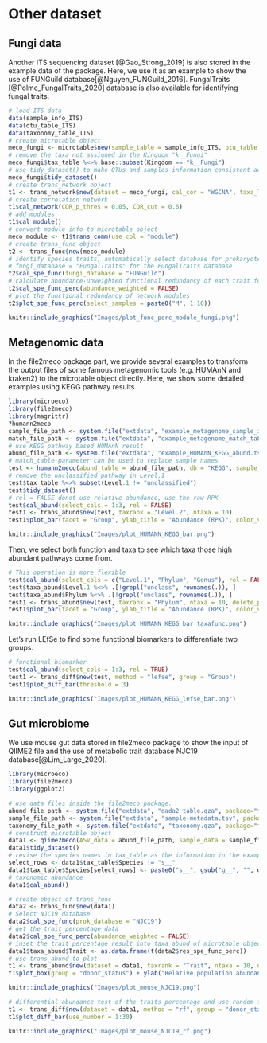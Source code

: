 # Other dataset

## Fungi data

Another ITS sequencing dataset [@Gao_Strong_2019] is also stored in the example data of the package.
Here, we use it as an example to show the use of FUNGuild database[@Nguyen_FUNGuild_2016].
FungalTraits [@Polme_FungalTraits_2020] database is also available for identifying fungal traits.


```r
# load ITS data
data(sample_info_ITS)
data(otu_table_ITS)
data(taxonomy_table_ITS)
# create microtable object
meco_fungi <- microtable$new(sample_table = sample_info_ITS, otu_table = otu_table_ITS, tax_table = taxonomy_table_ITS)
# remove the taxa not assigned in the Kingdom "k__Fungi"
meco_fungi$tax_table %<>% base::subset(Kingdom == "k__Fungi")
# use tidy_dataset() to make OTUs and samples information consistent across files
meco_fungi$tidy_dataset()
# create trans_network object
t1 <- trans_network$new(dataset = meco_fungi, cal_cor = "WGCNA", taxa_level = "OTU", filter_thres = 0.000001, cor_method = "spearman")
# create correlation network 
t1$cal_network(COR_p_thres = 0.05, COR_cut = 0.6)
# add modules
t1$cal_module()
# convert module info to microtable object
meco_module <- t1$trans_comm(use_col = "module")
# create trans_func object
t2 <- trans_func$new(meco_module)
# identify species traits, automatically select database for prokaryotes or fungi
# fungi_database = "FungalTraits" for the FungalTraits database
t2$cal_spe_func(fungi_database = "FUNGuild")
# calculate abundance-unweighted functional redundancy of each trait for each network module
t2$cal_spe_func_perc(abundance_weighted = FALSE)
# plot the functional redundancy of network modules
t2$plot_spe_func_perc(select_samples = paste0("M", 1:10))
```

```r
knitr::include_graphics("Images/plot_func_perc_module_fungi.png")
```

## Metagenomic data

In the file2meco package part,
we provide several examples to transform the output files of some famous metagenomic tools (e.g. HUMAnN and kraken2) to 
the microtable object directly.
Here, we show some detailed examples using KEGG pathway results.

```r
library(microeco)
library(file2meco)
library(magrittr)
?humann2meco
sample_file_path <- system.file("extdata", "example_metagenome_sample_info.tsv", package="file2meco")
match_file_path <- system.file("extdata", "example_metagenome_match_table.tsv", package="file2meco")
# use KEGG pathway based HUMAnN result
abund_file_path <- system.file("extdata", "example_HUMAnN_KEGG_abund.tsv", package="file2meco")
# match_table parameter can be used to replace sample names
test <- humann2meco(abund_table = abund_file_path, db = "KEGG", sample_data = sample_file_path, match_table = match_file_path)
# remove the unclassified pathway in Level.1
test$tax_table %<>% subset(Level.1 != "unclassified")
test$tidy_dataset()
# rel = FALSE donot use relative abundance, use the raw RPK
test$cal_abund(select_cols = 1:3, rel = FALSE)
test1 <- trans_abund$new(test, taxrank = "Level.2", ntaxa = 10)
test1$plot_bar(facet = "Group", ylab_title = "Abundance (RPK)", color_values = RColorBrewer::brewer.pal(12, "Set3"))
```

```r
knitr::include_graphics("Images/plot_HUMANN_KEGG_bar.png")
```

Then, we select both function and taxa to see which taxa those high abundant pathways come from.

```r
# This operation is more flexible
test$cal_abund(select_cols = c("Level.1", "Phylum", "Genus"), rel = FALSE)
test$taxa_abund$Level.1 %<>% .[!grepl("unclass", rownames(.)), ]
test$taxa_abund$Phylum %<>% .[!grepl("unclass", rownames(.)), ]
test1 <- trans_abund$new(test, taxrank = "Phylum", ntaxa = 10, delete_part_prefix = T)
test1$plot_bar(facet = "Group", ylab_title = "Abundance (RPK)", color_values = RColorBrewer::brewer.pal(12, "Set3"))
```

```r
knitr::include_graphics("Images/plot_HUMANN_KEGG_bar_taxafunc.png")
```

Let's run LEfSe to find some functional biomarkers to differentiate two groups.

```r
# functional biomarker
test$cal_abund(select_cols = 1:3, rel = TRUE)
test1 <- trans_diff$new(test, method = "lefse", group = "Group")
test1$plot_diff_bar(threshold = 3)
```

```r
knitr::include_graphics("Images/plot_HUMANN_KEGG_lefse_bar.png")
```


## Gut microbiome

We use mouse gut data stored in file2meco package to show the input of QIIME2 file and the use of metabolic trait database NJC19 database[@Lim_Large_2020].

```r
library(microeco)
library(file2meco)
library(ggplot2)

# use data files inside the file2meco package.
abund_file_path <- system.file("extdata", "dada2_table.qza", package="file2meco")
sample_file_path <- system.file("extdata", "sample-metadata.tsv", package="file2meco")
taxonomy_file_path <- system.file("extdata", "taxonomy.qza", package="file2meco")
# construct microtable object
data1 <- qiime2meco(ASV_data = abund_file_path, sample_data = sample_file_path, taxonomy_data = taxonomy_file_path)
data1$tidy_dataset()
# revise the species names in tax_table as the information in the example file is not standard
select_rows <- data1$tax_table$Species != "s__"
data1$tax_table$Species[select_rows] <- paste0("s__", gsub("g__", "", data1$tax_table$Genus[select_rows]), " ", gsub("s__", "", data1$tax_table$Species[select_rows]))
# taxonomic abundance
data1$cal_abund()

# create object of trans_func
data2 <- trans_func$new(data1)
# Select NJC19 database
data2$cal_spe_func(prok_database = "NJC19")
# get the trait percentage data
data2$cal_spe_func_perc(abundance_weighted = FALSE)
# inset the trait percentage result into taxa_abund of microtable object
data1$taxa_abund$Trait <- as.data.frame(t(data2$res_spe_func_perc))
# use trans_abund to plot
t1 <- trans_abund$new(dataset = data1, taxrank = "Trait", ntaxa = 10, use_percentage = FALSE)
t1$plot_box(group = "donor_status") + ylab("Relative population abundance (%)") + theme(axis.text.x = element_text(size = 13))
```

```r
knitr::include_graphics("Images/plot_mouse_NJC19.png")
```



```r
# differential abundance test of the traits percentage and use random forest to find biomarkers
t1 <- trans_diff$new(dataset = data1, method = "rf", group = "donor_status", taxa_level = "Trait")
t1$plot_diff_bar(use_number = 1:30)
```

```r
knitr::include_graphics("Images/plot_mouse_NJC19_rf.png")
```



